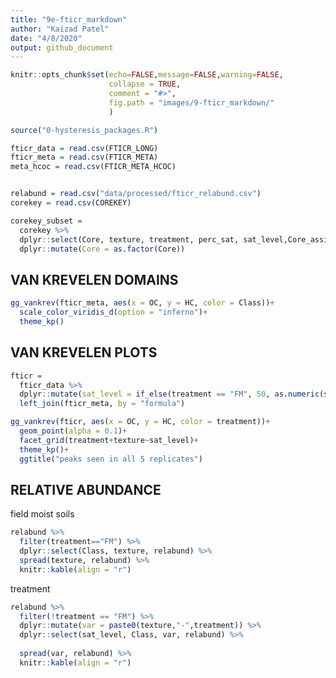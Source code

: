 ```yaml
---
title: "9e-fticr_markdown"
author: "Kaizad Patel"
date: "4/8/2020"
output: github_document
---
```


```r
knitr::opts_chunk$set(echo=FALSE,message=FALSE,warning=FALSE,
                      collapse = TRUE,
                      comment = "#>", 
                      fig.path = "images/9-fticr_markdown/"
                      )
```

```r
source("0-hysteresis_packages.R")

fticr_data = read.csv(FTICR_LONG)
fticr_meta = read.csv(FTICR_META)
meta_hcoc = read.csv(FTICR_META_HCOC)


relabund = read.csv("data/processed/fticr_relabund.csv")
corekey = read.csv(COREKEY)

corekey_subset = 
  corekey %>% 
  dplyr::select(Core, texture, treatment, perc_sat, sat_level,Core_assignment) %>% 
  dplyr::mutate(Core = as.factor(Core))

```

## VAN KREVELEN DOMAINS

```r
gg_vankrev(fticr_meta, aes(x = OC, y = HC, color = Class))+
  scale_color_viridis_d(option = "inferno")+
  theme_kp()
```


## VAN KREVELEN PLOTS
```r
fticr = 
  fticr_data %>% 
  dplyr::mutate(sat_level = if_else(treatment == "FM", 50, as.numeric(sat_level))) %>% 
  left_join(fticr_meta, by = "formula")

gg_vankrev(fticr, aes(x = OC, y = HC, color = treatment))+
  geom_point(alpha = 0.1)+
  facet_grid(treatment+texture~sat_level)+
  theme_kp()+
  ggtitle("peaks seen in all 5 replicates")
```


## RELATIVE ABUNDANCE


field moist soils

```r
relabund %>% 
  filter(treatment=="FM") %>% 
  dplyr::select(Class, texture, relabund) %>% 
  spread(texture, relabund) %>% 
  knitr::kable(align = "r")
```


treatment
```r
relabund %>% 
  filter(!treatment == "FM") %>% 
  dplyr::mutate(var = paste0(texture,"-",treatment)) %>% 
  dplyr::select(sat_level, Class, var, relabund) %>% 
   
  spread(var, relabund) %>% 
  knitr::kable(align = "r")
```

